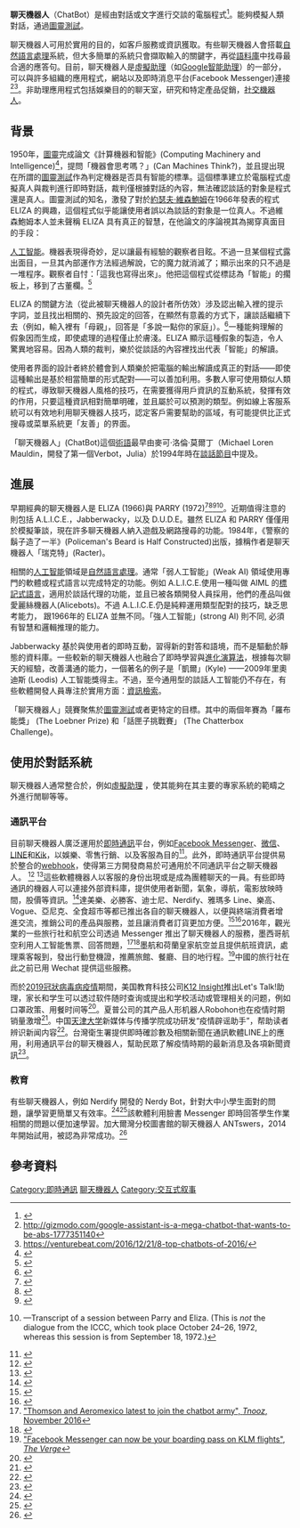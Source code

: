 
'''聊天機器人'''（ChatBot）是經由對話或文字進行交談的電腦程式<ref name="target">{{cite web|url=http://searchdomino.techtarget.com/sDefinition/0,,sid4_gci935566,00.html|title=What is a chatbot?|website=techtarget,com|accessdate=30 January 2017}}</ref>。能夠模擬人類對話，通過[[圖靈測試|圖靈測試]]。

聊天機器人可用於實用的目的，如客戶服務或資訊獲取。有些聊天機器人會搭載[[自然語言處理|自然語言處理]]系統，但大多簡單的系統只會擷取輸入的關鍵字，再從[[語料庫|語料庫]]中找尋最合適的應答句。目前，聊天機器人是[[虛擬助理|虛擬助理]]（如[[Google智能助理|Google智能助理]]）的一部分，可以與許多組織的應用程式，網站以及即時消息平台(Facebook Messenger)連接<ref>http://gizmodo.com/google-assistant-is-a-mega-chatbot-that-wants-to-be-abs-1777351140</ref><ref>https://venturebeat.com/2016/12/21/8-top-chatbots-of-2016/</ref>。非助理應用程式包括娛樂目的的聊天室，研究和特定產品促銷，[[社交機器人|社交機器人]]。

==背景==
1950年，[[圖靈|圖靈]]完成論文《計算機器和智能》(Computing Machinery and Intelligence)<ref>{{Harv|Turing|1950}}</ref>，提問「機器會思考嗎？」(Can Machines Think?)，並且提出現在所謂的[[圖靈測試|圖靈測試]]作為判定機器是否具有智能的標準。這個標準建立於電腦程式虛擬真人與裁判進行即時對話，裁判僅根據對話的內容，無法確認談話的對象是程式還是真人。圖靈測試的知名，激發了對於[[約瑟夫·維森鮑姆|約瑟夫·維森鮑姆]]在1966年發表的程式 ELIZA 的興趣，這個程式似乎能讓使用者誤以為談話的對象是一位真人。不過維森鮑姆本人並未聲稱 ELIZA 具有真正的智慧，在他論文的序論視其為揭穿真面目的手段：

[[人工智能|人工智能]]。機器表現得奇妙，足以讓最有經驗的觀察者目眩。不過一旦某個程式露出面目，一旦其內部運作方法經過解說，它的魔力就消滅了；顯示出來的只不過是一堆程序。觀察者自忖：「這我也寫得出來」。他把這個程式從標誌為「智能」的擱板上，移到了古董欄。<ref>{{Harv|Weizenbaum|1966|p=36}}</ref>

ELIZA 的關鍵方法（從此被聊天機器人的設計者所仿效）涉及認出輸入裡的提示字詞，並且找出相關的、預先設定的回答，在顯然有意義的方式下，讓談話繼續下去（例如，輸入裡有「母親」，回答是「多說一點你的家庭」）。<ref>{{Harv|Weizenbaum|1966|pp=44–5}}</ref>一種能夠理解的假象因而生成，即使處理的過程僅止於膚淺。ELIZA 顯示這種假象的製造，令人驚異地容易。因為人類的裁判，樂於從談話的內容裡找出代表「智能」的解讀。

使用者界面的設計者終於體會到人類樂於把電腦的輸出解讀成真正的對話——即使這種輸出是基於相當簡單的形式配對——可以善加利用。多數人寧可使用類似人類的程式，導致聊天機器人風格的技巧，在需要獲得用戶資訊的互動系統，發揮有效的作用，只要這種資訊相對簡單明確，並且屬於可以預測的類型。例如線上客服系統可以有效地利用聊天機器人技巧，認定客戶需要幫助的區域，有可能提供比正式搜尋或菜單系統更「友善」的界面。

「聊天機器人」(ChatBot)這個[[術語|術語]]最早由麥可·洛倫·莫爾丁（Michael Loren Mauldin，開發了第一個Verbot，Julia）於1994年時在[[談話節目|談話節目]]中提及。

==進展==
早期經典的聊天機器人是 ELIZA (1966)與 PARRY (1972)<ref name="Güzeldere">{{Harvnb|GüzeldereFranchi|1995}}</ref><ref name="comphis">{{Harvnb|Computer History Museum|2006}}</ref><ref>{{Harvnb|Sondheim|1997}}</ref><ref>{{Harvnb|Network Working Group|1973}}—Transcript of a session between Parry and Eliza. (This is ''not'' the dialogue from the ICCC, which took place October 24–26, 1972, whereas this session is from September 18, 1972.)</ref>。近期值得注意的則包括 A.L.I.C.E.，Jabberwacky，以及 D.U.D.E。雖然 ELIZA 和 PARRY 僅僅用於模擬筆談，現在許多聊天機器人納入遊戲及網路搜尋的功能。1984年，《警察的鬍子造了一半》(Policeman's Beard is Half Constructed)出版，據稱作者是聊天機器人「瑞克特」(Racter)。 

相關的[[人工智能|人工智能]]領域是[[自然語言處理|自然語言處理]]。通常「弱人工智能」(Weak AI) 領域使用專門的軟體或程式語言以完成特定的功能。例如 A.L.I.C.E.使用一種叫做 AIML 的[[標記式語言|標記式語言]]，適用於談話代理的功能，並且已被各類開發人員採用，他們的產品叫做愛麗絲機器人(Alicebots)。不過
A.L.I.C.E.仍是純粹運用類型配對的技巧，缺乏思考能力， 跟1966年的 ELIZA 並無不同。「強人工智能」(strong AI) 則不同, 必須有智慧和邏輯推理的能力。 

Jabberwacky 基於與使用者的即時互動，習得新的對答和語境，而不是驅動於靜態的資料庫。一些較新的聊天機器人也融合了即時學習與[[進化演算法|進化演算法]]，根據每次聊天的經驗，改善溝通的能力，一個著名的例子是「凱爾」(Kyle) ——2009年里奧迪斯 (Leodis) 人工智能獎得主。不過，至今通用型的談話人工智能仍不存在，有些軟體開發人員專注於實用方面：[[資訊檢索|資訊檢索]]。

「聊天機器人」競賽聚焦於[[圖靈測試|圖靈測試]]或者更特定的目標。其中的兩個年賽為「羅布能獎」 (The Loebner Prize) 和「話匣子挑戰賽」 (The Chatterbox Challenge)。
==使用於對話系統==
聊天機器人通常整合於{{link-en|對話系統|dialog system}}，例如[[虛擬助理|虛擬助理]] ，使其能夠在其主要的專家系統的範疇之外進行閒聊等等。

===通訊平台===
目前聊天機器人廣泛運用於[[即時通訊|即時通訊]]平台，例如[[Facebook_Messenger|Facebook Messenger]]、[[微信|微信]]、[[LINE_(應用程式)|LINE]]和[[Kik|Kik]]，以娛樂、零售行銷、以及客服為目的<ref>{{Cite book|title=公众号思维|last=黄永轩，微果酱团队著|publisher=广州：广东经济出版社|year=2017.01|isbn=978-7-5454-5215-0|pages=34-38}}</ref>。此外，即時通訊平台提供易於整合的[[网络钩子|webhook]]，使得第三方開發商易於可通用於不同通訊平台之聊天機器人。 <ref>{{cite web|title=製作Facebook或Line聊天機器人 |url=http://www.5233.space/2016/09/ai.html|website=5233.space}}</ref> <ref>{{cite web|title=AI Chatbots: An Evolving Trend in Brand Marketing|url=https://nichehunt.com/chatbots-an-evolving-trend-in-brand-marketing/|website=NicheHunt|accessdate=18 July 2017|date=16 July 2017}}</ref>這些軟體機器人以客服的身份出現或是成為團體聊天的一員。有些即時通訊的機器人可以連接外部資料庫，提供使用者新聞，氣象，導航，電影放映時間，股價等資訊。<ref name="chatbotsorg">{{cite web|url=http://www.chatbots.org|title=Chatbots.org - Virtual assistants, virtual agents, chat bots, conversational agents, chatterbots, chatbot, chatbots: examples, companies, news,directory|website=chatbots.org|accessdate=30 January 2017}}</ref>達美樂、必勝客、迪士尼、Nerdify、雅瑪多 Line、樂高、Vogue、亞尼克、全食超市等都已推出各自的聊天機器人，以便與終端消費者增進交流，推銷公司的產品與服務，並且讓消費者訂貨更加方便。<ref>{{cite web|title=Better believe the bot boom is blowing up big for B2B, B2C businesses|url=http://venturebeat.com/2016/07/24/better-believe-the-bot-boom-is-blowing-up-big-for-b2b-b2c-businesses-vb-live/|website=VentureBeat}}</ref><ref>{{Cite news|url=https://chatbotnewsdaily.com/chatbots-take-education-to-the-next-level-23bc02cdbccf|title=Chatbots Take Education To the Next Level – Chatbot News Daily|date=2016-09-29|work=Chatbot News Daily|access-date=2017-06-23}}</ref>2016年，觀光業的一些旅行社和航空公司透過 Messenger 推出了聊天機器人的服務，墨西哥航空利用人工智能售票、回答問題，<ref>[https://www.tnooz.com/article/thomson-and-aeromexico-virtual-assistants/ "Thomson and Aeromexico latest to join the chatbot army", ''Tnooz'', November 2016]</ref><ref>{{cite web|url=http://aeromexico.com/en/contact-us/facebook-messenger-chatbot|title=Aeromexico|website=aeromexico.com}}</ref>墨航和荷蘭皇家航空並且提供航班資訊，處理乘客報到，發出行動登機證，推薦旅館、餐廳、目的地行程。<ref>[http://www.theverge.com/2016/3/30/11331168/klm-facebook-messenger-boarding-pass-chat-integration "Facebook Messenger can now be your boarding pass on KLM flights", ''The Verge'']</ref>中國的旅行社在此之前已用 Wechat 提供這些服務。

而於[[2019冠狀病毒病疫情|2019冠狀病毒病疫情]]期間，美国教育科技公司[[K12_Insight|K12 Insight]]推出Let's Talk!助理，家长和学生可以透过软件随时查询或提出和学校活动或管理相关的问题，例如口罩政策、用餐时间等<ref>{{Cite web|title=教育科技公司推出AI聊天机器人|url=https://mini.eastday.com/a/201105103100943.html|accessdate=2021-03-18|work=mini.eastday.com|language=zh-cmn-Hans-CN}}</ref>。夏普公司的其产品人形机器人Robohon也在疫情时期销量激增<ref>{{Cite web|title=疫情期备受追捧！日本“陪伴机器人”暖人心|url=http://www.cankaoxiaoxi.com/science/20210302/2436179_2.shtml|accessdate=2021-03-18|work=参考消息}}</ref>。中国[[天津大学|天津大学]]新媒体与传播学院成功研发“疫情辟谣助手”，帮助读者辨识新闻内容<ref>{{Cite web|title=聊天机器人成疫情辟谣小能手_新闻频道_中国青年网|url=http://news.youth.cn/jsxw/202002/t20200205_12186323.htm|accessdate=2021-03-18|work=news.youth.cn}}</ref>。台灣衛生署提供即時確診數及相關新聞在通訊軟體LINE上的應用，利用通訊平台的聊天機器人，幫助民眾了解疫情時期的最新消息及各項新聞資訊<ref name="疾管署推出LINE@聊天機器人　流感疫苗問答即時搞定">{{cite web|title=疾管署推出LINE@聊天機器人　流感疫苗問答即時搞定|url=https://www.mohw.gov.tw/cp-16-37646-1.html}}</ref>。

===教育===
有些聊天機器人，例如 Nerdify 開發的 Nerdy Bot，針對大中小學生面對的問題，讓學習更簡單又有效率。<ref>{{Cite web|url=https://venturebeat.com/2017/05/19/nerdify-announces-the-launch-of-nerdy-bot/|title=Nerdify Announces the Launch of Nerdy Bot|date=2017-05-19|website=VentureBeat|access-date=2017-06-23}}</ref><ref>{{Cite web|url=https://article.wn.com/view/2017/04/12/Nerdify_Bot_Changes_Messengers_Role_in_Education/|title=Nerdify Bot Changes Messengers’ Role in Education|website=article.wn.com|language=en|access-date=2017-06-23}}</ref>該軟體利用臉書 Messenger 即時回答學生作業相關的問題以便加速學習。加大爾灣分校圖書館的聊天機器人 ANTswers，2014年開始試用，被認為非常成功。<ref>{{cite book |last=Kane |first=D.A. |editor1-last=Rice |editor1-first=Scott |editor2-last=Gregor |editor2-first=M.N. |title=E-Learning and the Academic Library: Essays on Innovative Initiatives |publisher=McFarland & Co. |date=2016 |pages=131–147 |chapter=The Role of Chatbots in Teaching and Learning |isbn=978-1-476-62441-9}}</ref>

==參考資料==
{{reflist|30em}}

{{Computer Science}}
{{自然语言处理}}
[[Category:即時通訊|Category:即時通訊]]
[[Category:聊天機器人|]]
[[Category:交互式叙事|Category:交互式叙事]]